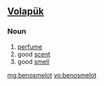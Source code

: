 ==[[Volapük]]==

===Noun===
{{infl|vo|noun}}

# [[perfume]]
# good [[scent]]
# good [[smell]]

[[mg:benosmelot]]
[[vo:benosmelot]]
